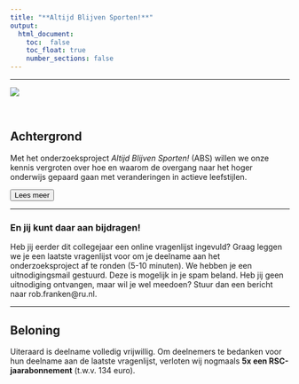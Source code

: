 ```yaml
---
title: "**Altijd Blijven Sporten!**" 
output: 
  html_document:
    toc:  false
    toc_float: true
    number_sections: false
---
```


----


![](images/logo-radboud.jpg)

  
<br>

<script>
function myFunction() {

            var btn = document.getElementById("myButton");
            //to make it fancier
            if (btn.value == "Click to hide code") {
                btn.value = "Lees meer";
                btn.innerHTML = "Lees meer";
            }
            else {
                btn.value = "Click to hide code";
                btn.innerHTML = "Lees minder";
            }
            //this is what you're looking for
            var x = document.getElementById("myDIV");
            if (x.style.display === "none") {
                x.style.display = "block";
            } else {
                x.style.display = "none";
            }
        }
          
</script>


## Achtergrond
Met het onderzoeksproject *Altijd Blijven Sporten!* (ABS) willen we onze kennis vergroten over hoe en waarom de overgang naar het hoger onderwijs gepaard gaan met veranderingen in actieve leefstijlen.



<button class=button1 onclick="myFunction()" id="myButton" value="Click To Open Instructions">Lees meer</button>

<div style="display:none;" id="myDIV">
<br>



Een actieve leefstijl heeft veel voordelen. Helaas zien we dat de overgang naar het hoger onderwijs vaak een (blijvend) negatieve invloed heeft op fysieke activiteit. De transitie naar het hoger onderwijs gaat gepaard met een nieuwe studieomgeving, vaak een nieuwe woonomgeving, nieuwe verantwoordelijkheden, en een veranderend sociaal netwerk. 


Dit onderzoeksproject is onderdeel van het grote onderzoeksproject *TRansition Into Active Living* <a href="https://www.ru.nl/activeliving/onderzoek/vm-onderzoek/trial/" target="_blank"><b>(TRIAL)</b></a>. Nieuwe kennis opgedaan door dit onderzoek helpt het Radboud Sportcentrum en andere organisaties om interventies of programma’s te ontwikkelen waarmee een actieve leefstijl na de transitie naar het hoger onderwijs kan worden gepromoot.     


Bekijk het <a href="https://altijdblijvensporten.info/consent.html" target="_blank"><b>informatieformulier</b></a> voor meer informatie over het onderzoek.

</div>
<div class="col-sm-6">


</div>

----



### **En jij kunt daar aan bijdragen!** 

Heb jij eerder dit collegejaar een online vragenlijst ingevuld? Graag leggen we je een laatste vragenlijst voor om je deelname aan het onderzoeksproject af te ronden (5-10 minuten). We hebben je een uitnodigingsmail gestuurd. Deze is mogelijk in je spam beland. Heb jij geen uitnodiging ontvangen, maar wil je wel meedoen? Stuur dan een bericht naar rob.franken@ru.nl. 

<!---we should move this to a css file and include it

https://www.w3schools.com/csS/css3_buttons.asp

-->


<!-- 
<style>
.button {
  background-color: #4CAF50; /* Green */
  border: none;
  color: white;
  padding: 15px 32px;
  text-align: center;
  text-decoration: none;
  display: inline-block;
  font-size: 16px;
  margin: 4px 2px;
  cursor: pointer;
  -webkit-transition-duration: 0.4s; /* Safari */
  transition-duration: 0.4s;
}

.button1 {
  box-shadow: 0 8px 16px 0 rgba(0,0,0,0.2), 0 6px 20px 0 rgba(0,0,0,0.19);
}

.button2:hover {
  box-shadow: 0 12px 16px 0 rgba(0,0,0,0.24),0 17px 50px 0 rgba(0,0,0,0.19);
}
</style>

<br>

<a href="https://limesurvey.jtolsma.nl/limesurvey/limesurvey/index.php/952354?newtest=Y&lang=nl" target="_blank" class="button button2">Start de 2e vragenlijst</a>


--> 
----



## Beloning 

Uiteraard is deelname volledig vrijwillig. Om deelnemers te bedanken voor hun deelname aan de laatste vragenlijst, verloten wij nogmaals **5x een RSC-jaarabonnement** (t.w.v. 134 euro). 


<br>







